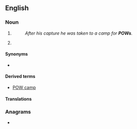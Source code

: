 {{also|pow|pow.|pōw}}
==English==

===Noun===
{{en-noun}}

# {{lb|en|military}} {{initialism of|en|prisoner of war}}
#: ''After his capture he was taken to a camp for '''POWs'''.''
# {{lb|en|religion}} {{initialism of|en|place of worship}}

====Synonyms====
* {{l|en|PW}} {{qualifier|Canada|military}}

====Derived terms====
* [[POW camp]]

====Translations====
{{trans-top|initialism of prisoner of war}}
{{trans-mid}}
{{trans-bottom}}

===Anagrams===
* {{anagrams|en|a=opw|WOP|Wop|wop}}